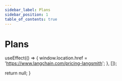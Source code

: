 ```yaml
---
sidebar_label: Plans
sidebar_position: 1
table_of_contents: true
---
```


# Plans


  useEffect(() => {
    window.location.href = 'https://www.langchain.com/pricing-langsmith';
  }, []);

return null;
}
